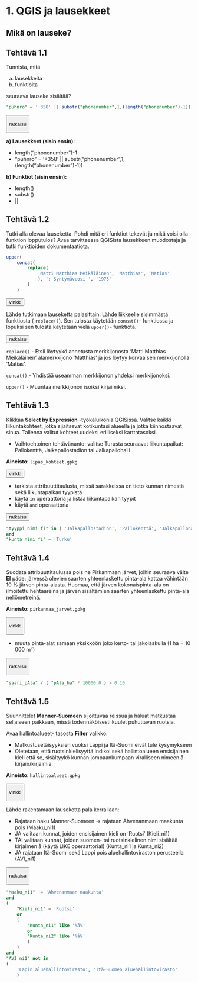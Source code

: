# 1. QGIS ja lausekkeet

## Mikä on lauseke?



## Tehtävä 1.1

Tunnista, mitä

a)  lausekkeita
b)  funktioita

seuraava lauseke sisältää?

::: code-box
``` sql
"puhnro" = '+358' || substr("phonenumber",1,(length("phonenumber")-1))
```
:::

<button onclick="toggleAnswer(this)" class="btn answer_btn">

ratkaisu

</button>

::: hidden-box
**a) Lausekkeet (sisin ensin):**

-   length("phonenumber")-1
-   "puhnro" = '+358' \|\| substr("phonenumber",1,(length("phonenumber")-1))

**b) Funktiot (sisin ensin):**

-   length()
-   substr()
-   \|\|
:::

## Tehtävä 1.2

Tutki alla olevaa lauseketta. Pohdi mitä eri funktiot tekevät ja mikä voisi olla funktion lopputulos? Avaa tarvittaessa QGISista lausekkeen muodostaja ja tutki funktioiden dokumentaatiota.

::: code-box
``` sql
upper(
	concat(
		replace(
			'Matti Matthias Meikäläinen', 'Matthias', 'Matias'
			), ': Syntymävuosi ', '1975'
		)
	)
```
:::

<button onclick="toggleAnswer(this)" class="btn answer_btn">vinkki</button>

::: hidden-box
Lähde tutkimaan lauseketta palasittain. Lähde liikkeelle sisimmästä funktiosta ( ```replace() ```). Sen tulosta käytetään ```concat()```- funktiossa ja lopuksi sen tulosta käytetään vielä ```upper()```- funktiota. 
:::

<button onclick="toggleAnswer(this)" class="btn answer_btn">ratkaisu</button>

::: hidden-box
``` replace() ``` - Etsii löytyykö annetusta merkkijonosta 'Matti Matthias Meikäläinen' alamerkkijono 'Matthias' ja jos löytyy korvaa sen merkkijonolla 'Matias'.

``` concat() ``` - Yhdistää useamman merkkijonon yhdeksi merkkijonoksi.

``` upper() ``` - Muuntaa merkkijonon isoiksi kirjaimiksi.
:::


## Tehtävä 1.3

Klikkaa **Select by Expression** -työkaluikonia QGISissä. Valitse kaikki liikuntakohteet, jotka sijaitsevat kotikuntasi alueella ja jotka kiinnostaavat sinua. Tallenna valitut kohteet uudeksi erilliseksi karttatasoksi.

-   Vaihtoehtoinen tehtävänanto: valitse Turusta seuraavat liikuntapaikat: Pallokenttä, Jalkapallostadion tai Jalkapallohalli

**Aineisto**: `lipas_kohteet.gpkg`

<button onclick="toggleAnswer(this)" class="btn answer_btn">vinkki</button>

::: hidden-box
-   tarkista attribuuttitaulusta, missä sarakkeissa on tieto kunnan nimestä sekä liikuntapaikan tyypistä
-   käytä `in` operaattoria ja listaa liikuntapaikan tyypit
-   käytä `and` operaattoria
:::

<button onclick="toggleAnswer(this)" class="btn answer_btn">ratkaisu</button>

::: hidden-box
::: code-box
``` sql
"tyyppi_nimi_fi" in ( 'Jalkapallostadion', 'Pallokenttä', 'Jalkapallohalli' )
and
"kunta_nimi_fi" = 'Turku'
```
:::
:::

## Tehtävä 1.4

Suodata attribuuttitaulussa pois ne Pirkanmaan järvet, joihin seuraava väite **EI** päde: järvessä olevien saarten yhteenlaskettu pinta-ala kattaa vähintään 10 % järven pinta-alasta. Huomaa, että järven kokonaispinta-ala on ilmoitettu hehtaareina ja järven sisältämien saarten yhteenlaskettu pinta-ala neliömetreinä.

**Aineisto**: `pirkanmaa_jarvet.gpkg`

<button onclick="toggleAnswer(this)" class="btn answer_btn">

vinkki

</button>

::: hidden-box
-   muuta pinta-alat samaan yksikköön joko kerto- tai jakolaskulla (1 ha = 10 000 m²)
:::

<button onclick="toggleAnswer(this)" class="btn answer_btn">

ratkaisu

</button>

::: hidden-box
::: code-box
``` sql
"saari_pAla" / ( "pAla_ha" * 10000.0 ) > 0.10
```
:::
:::

## Tehtävä 1.5

Suunnittelet **Manner-Suomeen** sijoittuvaa reissua ja haluat matkustaa sellaiseen paikkaan, missä todennäköisesti kuulet puhuttavan ruotsia.

Avaa hallintoalueet- tasosta **Filter** valikko.

-   Matkustusetäisyyksien vuoksi Lappi ja Itä-Suomi eivät tule kysymykseen
-   Oletetaan, että ruotsinkielisyyttä indikoi sekä hallintoalueen ensisijainen kieli että se, sisältyykö kunnan jompaankumpaan viralliseen nimeen å-kirjain/kirjaimia.

**Aineisto**: `hallintoalueet.gpkg`

<button onclick="toggleAnswer(this)" class="btn answer_btn">

vinkki

</button>

::: hidden-box
Lähde rakentamaan lauseketta pala kerrallaan:

-   Rajataan haku Manner-Suomeen -\> rajataan Ahvenanmaan maakunta pois (Maaku_ni1)
-   JA valitaan kunnat, joiden ensisijainen kieli on 'Ruotsi' (Kieli_ni1)
-   TAI valitaan kunnat, joiden suomen- tai ruotsinkielinen nimi sisältää kirjaimen å (käytä LIKE operaattoria!) (Kunta_ni1 ja Kunta_ni2)
-   JA rajataan Itä-Suomi sekä Lappi pois aluehallintoviraston perusteella (AVI_ni1)
:::

<button onclick="toggleAnswer(this)" class="btn answer_btn">

ratkaisu

</button>

::: hidden-box
::: code-box
``` sql
"Maaku_ni1" != 'Ahvenanmaan maakunta'
and
(
    "Kieli_ni1" = 'Ruotsi'
    or
    (
        "Kunta_ni1" like '%å%'
        or
        "Kunta_ni2" like '%å%'
        )
    )
and
"AVI_ni1" not in
(
    'Lapin aluehallintovirasto', 'Itä-Suomen aluehallintovirasto'
    )
```
:::
:::


